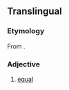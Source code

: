 ==Translingual==

===Etymology===
From {{der|mul|la|aequalis}}.

===Adjective===
{{head|mul|adjective}}

# [[equal]]